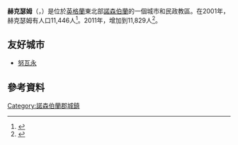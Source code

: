 {{noteTA|G1=UK Places}}
{{Infobox UK place
|official_name = Hexham
|label_position = top
|static_image_name = Hexham Abbey.jpg
|static_image_alt = A tall building in a pale coloured stone with prominent vertical features and windows. On the tower a clock with a blue face. In the foreground a road with parked cars; and in the background a blue sky with wispy white clouds.
|static_image_caption = 
|country = England
|latitude = 54.971
|longitude = -2.101
|population = 11,829
|population_ref=  ''(2011)''
|civil_parish=  Hexham
|unitary_england = [[Northumberland|Northumberland]]
|lieutenancy_england = [[諾森伯蘭|諾森伯蘭]]
|region = North East England
|constituency_westminster = [[赫克瑟姆_(英國國會選區)|赫克瑟姆]]
|post_town = HEXHAM
|postcode_district = NE46
|postcode_area = NE
|dial_code = 01434
|os_grid_reference = NY9363
}}
'''赫克瑟姆'''（{{lang-en|Hexham}}，{{IPAc-en|ˈ|h|ɛ|k|s|əm}}）是位於[[英格蘭|英格蘭]]東北部[[諾森伯蘭|諾森伯蘭]]的一個城市和民政教區。在2001年，赫克瑟姆有人口11,446人<ref>{{cite web|title=Parish Headcounts: Tynedale|url=http://www.neighbourhood.statistics.gov.uk/dissemination/viewFullDataset.do?instanceSelection=03070&productId=779&$ph=60_61&datasetInstanceId=3070&startColumn=1&numberOfColumns=8&containerAreaId=790480|work=Neighbourhood Statistics|publisher=Office for National Statistics|deadurl=yes|archiveurl=https://web.archive.org/web/20120528161552/http://www.neighbourhood.statistics.gov.uk/dissemination/viewFullDataset.do?instanceSelection=03070&productId=779&$ph=60_61&datasetInstanceId=3070&startColumn=1&numberOfColumns=8&containerAreaId=790480|archivedate=2012-05-28|access-date=2016-03-07}}</ref>。2011年，增加到11,829人<ref>{{cite web|url=http://www.neighbourhood.statistics.gov.uk/dissemination/LeadKeyFigures.do?a=7&b=11120353&c=NE47+6NN&d=16&e=62&g=6453413&i=1001x1003x1032x1004&o=362&m=0&r=0&s=1435501719452&enc=1|title=Town population 2011|accessdate=28 June 2015|deadurl=yes|archiveurl=https://web.archive.org/web/20150703193052/http://www.neighbourhood.statistics.gov.uk/dissemination/LeadKeyFigures.do?a=7&b=11120353&c=NE47+6NN&d=16&e=62&g=6453413&i=1001x1003x1032x1004&o=362&m=0&r=0&s=1435501719452&enc=1|archivedate=2015年7月3日}}</ref>。

==友好城市==
* {{FRA}} [[努瓦永|努瓦永]]

== 參考資料 ==
{{Reflist}}
[[Category:諾森伯蘭郡城鎮|Category:諾森伯蘭郡城鎮]]